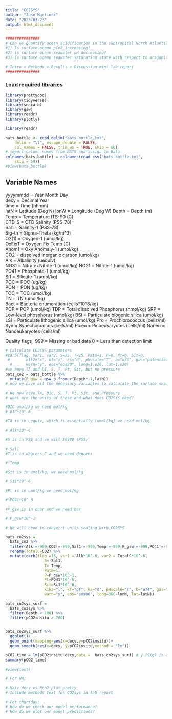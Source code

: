 ```yaml
---
title: "CO2SYS"
author: "Jose Martinez"
date: "2023-03-23"
output: html_document
---
```


```r
###############
# Can we quantify ocean acidification in the subtropical North Atlantic Ocean?
#1) Is surface ocean pCo2 increasing?
#2) is surface ocean seawater pH decreasing?
#3) Is surface ocean seawater saturation state with respect to aragonite decreasing?

# Intro > Methods > Results > Discussion mini-lab report 
###############
```

### Load required libraries

```r
library(prettydoc)
library(tidyverse)
library(seacarb)
library(gsw)
library(readr)
library(plotly)

```




```r
library(readr)

bats_bottle <- read_delim("bats_bottle.txt", 
    delim = "\t", escape_double = FALSE, 
    col_names = FALSE, trim_ws = TRUE, skip = 60)
# import column names from BATS and assign to Data
colnames(bats_bottle) = colnames(read_csv("bats_bottle.txt", 
    skip = 59))
#View(bats_bottle)

```
## Variable Names

yyyymmdd = Year Month Day   
decy   = Decimal Year     
time   = Time (hhmm)      
latN   = Latitude (Deg N) 
lonW   = Longitude (Deg W)
Depth  = Depth (m)                  
Temp   = Temperature ITS-90 (C)    
CTD_S  = CTD Salinity (PSS-78)      
Sal1   = Salinity-1 (PSS-78)        
Sig-th = Sigma-Theta (kg/m^3)       
O2(1)  = Oxygen-1 (umol/kg)          
OxFixT = Oxygen Fix Temp (C)        
Anom1  = Oxy Anomaly-1 (umol/kg)    
CO2    = dissolved inorganic carbon (umol/kg)              
Alk    = Alkalinity (uequiv)        
NO31   = Nitrate+Nitrite-1 (umol/kg)
NO21   = Nitrite-1 (umol/kg)        
PO41   = Phosphate-1 (umol/kg)      
Si1    = Silicate-1 (umol/kg)       
POC    = POC (ug/kg)                
PON    = PON (ug/kg)                
TOC    = TOC (umol/kg)                
TN     = TN (umol/kg)  
Bact   = Bacteria enumeration (cells*10^8/kg)   
POP    = POP (umol/kg)
TDP    = Total dissolved Phosphorus (nmol/kg)
SRP    = Low-level phosphorus (nmol/kg)
BSi    = Particulate biogenic silica (umol/kg)
LSi    = Particulate lithogenic silica  (umol/kg)
Pro    = Prochlorococcus (cells/ml)
Syn    = Synechococcus (cells/ml)
Piceu  = Picoeukaryotes (cells/ml)
Naneu  = Nanoeukaryotes (cells/ml)

Quality flags
-999 = Missing or bad data
   0 = Less than detection limit

```r
# Calculate CO2SYS parameters
#carb(flag, var1, var2, S=35, T=25, Patm=1, P=0, Pt=0, Sit=0,
 #       k1k2="x", kf="x", ks="d", pHscale="T", b="u74", gas="potential", 
  #      warn="y", eos="eos80", long=1.e20, lat=1.e20)
#we have TA and DI, S, T, Pt, Sit, but no pressure
bats_co2 = bats_bottle %>% 
  mutate(P_gsw = gsw_p_from_z(Depth*-1,latN))
# now we have all the necessary variables to calculate the surface seawater chemistry parameters but be careful with our units

# We now have TA, DIC, S, T, Pt, Sit, and Pressure
# what are the units of these and what does CO2SYS need?

#DIC umol/kg we need mol/kg
# DIC*10^-6

#TA is in uequiv, which is essentially (umol/kg) we need mol/kg

# Alk*10^-6

#S is in PSS and we will EOS80 (PSS)

# Sal1
#T is in degrees C and we need degrees

# Temp

#Sit is in umol/kg, we need mol/kg

# Si1*10^-6

#Pt is in umol/kg we need mol/kg

# PO41*10^-6

#P_gsw is in dbar and we need bar

# P_gsw*10^-1

# We will need to converrt units scaling with CO2SYS

```

```r
bats_co2sys =
  bats_co2 %>% 
  filter(Alk!=-999,CO2!=-999,Sal1!=-999,Temp!=-999,P_gsw!=-999,PO41!=-999,Si1!=-999,lonW!=-999,latN!=-999) %>% 
  rename(TotalC=CO2) %>% 
  mutate(carb(flag =15, var1 = Alk*10^-6, var2 = TotalC*10^-6, 
                 S= Sal1, 
                 T= Temp, 
                 Patm=1, 
                 P=P_gsw*10^-1, 
                 Pt=PO41*10^-6,
                 Sit=Si1*10^-6,
                 k1k2="l", kf="pf", ks="d", pHscale="T", b="u74", gas="potential", 
                 warn="y", eos="eos80", long=360-lonW, lat=latN))

bats_co2sys_surf =
  bats_co2sys %>% 
  filter(Depth < 100) %>% 
  filter(pCO2insitu > 200)


bats_co2sys_surf %>% 
  ggplot()+
  geom_point(mapping=aes(x=decy,y=pCO2insitu))+
  geom_smooth(aes(x=decy, y=pCO2insitu,method = "lm"))

pCO2_time = lm(pCO2insitu~decy,data =  bats_co2sys_surf) # y (Sig) is a function of x(decy), lm(y~x,data = data )
summary(pCO2_time)
            
#view(test)

# For HW:

# Make decy vs Pco2 plot pretty
# Include methods text for CO2sys in lab report

# For thursday:
# How do we check our model performance?
# HOw do we plot our model predictions?
```

